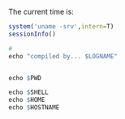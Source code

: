 
\newpage
\section{End}

The current time is: \currenttime

```r
system('uname -srv',intern=T)
sessionInfo()

```


```r

#  
echo "compiled by... $LOGNAME"


echo $PWD

echo $SHELL
echo $HOME
echo $HOSTNAME
```